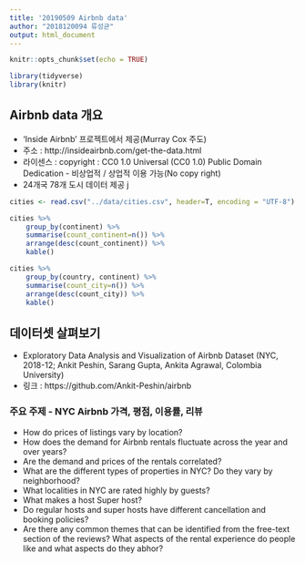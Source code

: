 ```yaml
---
title: '20190509 Airbnb data'
author: "2018120094 류성균"
output: html_document
---
```


```r
knitr::opts_chunk$set(echo = TRUE)
```

```r
library(tidyverse)
library(knitr)
```


## Airbnb data 개요
- 'Inside Airbnb' 프로젝트에서 제공(Murray Cox 주도)
- 주소 : http://insideairbnb.com/get-the-data.html
- 라이센스 : copyright : CC0 1.0 Universal (CC0 1.0) Public Domain Dedication - 비상업적 / 상업적 이용 가능(No copy right)
- 24개국 78개 도시 데이터 제공
j
```r
cities <- read.csv("../data/cities.csv", header=T, encoding = "UTF-8")
```

```r
cities %>% 
    group_by(continent) %>% 
    summarise(count_continent=n()) %>% 
    arrange(desc(count_continent)) %>% 
    kable()
```

```r
cities %>% 
    group_by(country, continent) %>% 
    summarise(count_city=n()) %>% 
    arrange(desc(count_city)) %>% 
    kable()
```

## 데이터셋 살펴보기
- Exploratory Data Analysis and Visualization of Airbnb Dataset (NYC, 2018-12; Ankit Peshin, Sarang Gupta, Ankita Agrawal, Colombia University)
- 링크 : https://github.com/Ankit-Peshin/airbnb

### 주요 주제 - NYC Airbnb 가격, 평점, 이용률, 리뷰
* How do prices of listings vary by location?
* How does the demand for Airbnb rentals fluctuate across the year and over years?
* Are the demand and prices of the rentals correlated?
* What are the different types of properties in NYC? Do they vary by neighborhood?
* What localities in NYC are rated highly by guests?
* What makes a host Super host?
* Do regular hosts and super hosts have different cancellation and booking policies?
* Are there any common themes that can be identified from the free-text section of the reviews? What aspects of the rental experience do people like and what aspects do they abhor?